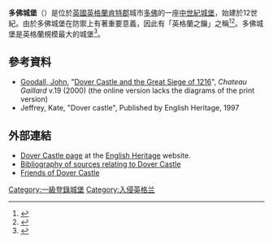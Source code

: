 {{Infobox military installation
|name=Dover Castle
|partof= 
|location=[[英格蘭|英格蘭]][[肯特郡|肯特郡]][[多佛|多佛]]

|map_type=Kent
|map_alt=
|coordinates = {{coord|51.1297|1.3214|type:landmark|display=inline,title}}
|image=1 dover castle aerial panorama 2017.jpg
|caption=
|type=[[诺曼式建筑|诺曼式]][[城堡|城堡]]
|built=12世紀
|builder=[[亨利二世_(英格兰)|亨利二世]]
|materials=
|height=
|used=
|demolished=
|condition=完整
|ownership=[[English_Heritage|English Heritage]]
|controlledby=
|garrison=
|commanders=
|occupants=
|battles=
|events=[[第一次诸侯战争|第一次诸侯战争]]
}}

'''多佛城堡'''（{{lang-en|Dover Castle}}）是位於[[英國|英國]][[英格蘭|英格蘭]][[肯特郡|肯特郡]]城市[[多佛|多佛]]的一座[[中世紀|中世紀]][[城堡|城堡]]，始建於12世紀。由於多佛城堡在防禦上有著重要意義，因此有「英格蘭之鑰」之稱<ref>{{cite book |last=Kerr |first=Nigel |title=A Guide to Norman Sites in Britain |url=https://archive.org/details/guidetonormansit0000kerr |publisher=Granada |year=1984 |page=[https://archive.org/details/guidetonormansit0000kerr/page/44 44] |isbn=0-586-08445-2}}</ref><ref>{{cite book |last=Broughton |first=Bradford B. |authorlink= |title=Dictionary of Medieval Knighthood and Chivalry |publisher=[[Greenwood_Press|Greenwood Press]] |year=1988 |page=102 |isbn=0-313-25347-1}}</ref>。多佛城堡是英格蘭規模最大的城堡<ref>{{Cite book |last=Cathcart King |first=David J. |title=Catellarium Anglicanum: An Index and Bibliography of the Castles in England, Wales and the Islands. Volume I: Anglesey–Montgomery |publisher=Kraus International Publications |year=1983 |page=230}}</ref>。

==參考資料==
{{reflist}}
* [[John_Goodall_(author)|Goodall, John]], "[https://web.archive.org/web/20120204201023/http://www.deremilitari.org/RESOURCES/ARTICLES/goodall.htm Dover Castle and the Great Siege of 1216]", ''Chateau Gaillard'' v.19 (2000) (the online version lacks the diagrams of the print version)
* Jeffrey, Kate, "Dover castle", Published by English Heritage, 1997
==外部連結==
{{Commonscat|Dover Castle|多佛爾城堡}}
* [http://www.english-heritage.org.uk/dovercastle Dover Castle page]{{Wayback|url=http://www.english-heritage.org.uk/dovercastle |date=20080905222106 }} at the [[English_Heritage|English Heritage]] website.
* [http://www.gatehouse-gazetteer.info/English%20sites/1612.html Bibliography of sources relating to Dover Castle]{{Wayback|url=http://www.gatehouse-gazetteer.info/English%20sites/1612.html |date=20150120110154 }}
* [http://www.dover-castle-friends.org/ Friends of Dover Castle]{{Wayback|url=http://www.dover-castle-friends.org/ |date=20150120113348 }}
[[Category:一級登錄城堡|Category:一級登錄城堡]]
[[Category:入侵英格兰|Category:入侵英格兰]]